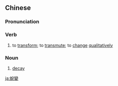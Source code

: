 ==Chinese==
{{zh-forms|s=蜕变}}

===Pronunciation===
{{zh-pron
|m=tuìbiàn
|c=teoi3 bin3
|mn=thùi-piàn
|cat=v,n
}}

===Verb===
{{zh-verb}}

# to [[transform]]; to [[transmute]]; to [[change]] [[qualitatively]]

===Noun===
{{zh-noun}}

# {{lb|zh|physics}} [[decay]]

[[ja:蛻變]]